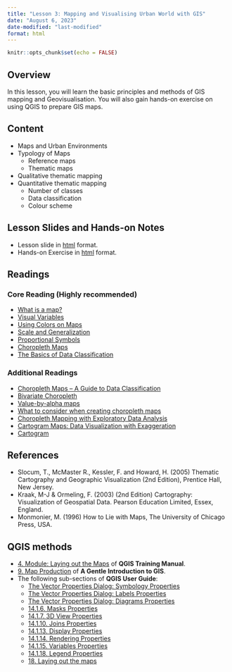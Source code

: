 ```yaml
---
title: "Lesson 3: Mapping and Visualising Urban World with GIS"
date: "August 6, 2023"
date-modified: "last-modified"
format: html
---
```


```r
knitr::opts_chunk$set(echo = FALSE)
```

## Overview

In this lesson, you will learn the basic principles and methods of GIS mapping and Geovisualisation. You will also gain hands-on exercise on using QGIS to prepare GIS maps.

## Content

-   Maps and Urban Environments
-   Typology of Maps
    -   Reference maps
    -   Thematic maps
-   Qualitative thematic mapping
-   Quantitative thematic mapping
    -   Number of classes
    -   Data classification
    -   Colour scheme

## Lesson Slides and Hands-on Notes

-   Lesson slide in [html](../lesson/Lesson03/Lesson03.html) format.
-   Hands-on Exercise in [html](https://gis4urbplan.netlify.app/hands-on_ex03) format.

## Readings

### Core Reading (Highly recommended)

-   [What is a map?](https://www.axismaps.com/guide/what-is-a-map)
-   [Visual Variables](https://www.axismaps.com/guide/visual-variables)
-   [Using Colors on Maps](https://www.axismaps.com/guide/using-colors-on-maps)
-   [Scale and Generalization](https://www.axismaps.com/guide/scale-and-generalization)
-   [Proportional Symbols](https://www.axismaps.com/guide/proportional-symbols)
-   [Choropleth Maps](https://www.axismaps.com/guide/choropleth)
-   [The Basics of Data Classification](https://www.axismaps.com/guide/data-classification)

### Additional Readings

-   [Choropleth Maps -- A Guide to Data Classification](https://gisgeography.com/choropleth-maps-data-classification/)
-   [Bivariate Choropleth](https://www.axismaps.com/guide/bivariate-choropleth)
-   [Value-by-alpha maps](http://andywoodruff.com/blog/value-by-alpha-maps/)
-   [What to consider when creating choropleth maps](https://blog.datawrapper.de/choroplethmaps/)
-   [Choropleth Mapping with Exploratory Data Analysis](https://www.directionsmag.com/article/3363)
-   [Cartogram Maps: Data Visualization with Exaggeration](https://gisgeography.com/cartogram-maps/)
-   [Cartogram](https://en.wikipedia.org/wiki/Cartogram)

## References

-   Slocum, T., McMaster R., Kessler, F. and Howard, H. (2005) Thematic Cartography and Geographic Visualization (2nd Edition), Prentice Hall, New Jersey.
-   Kraak, M-J & Ormeling, F. (2003) (2nd Edition) Cartography: Visualization of Geospatial Data. Pearson Education Limited, Essex, England.
-   Monmonier, M. (1996) How to Lie with Maps, The University of Chicago Press, USA.

## QGIS methods

-   [4. Module: Laying out the Maps](https://docs.qgis.org/3.16/en/docs/training_manual/map_composer/index.html) of **QGIS Training Manual**.
-   [9. Map Production](https://docs.qgis.org/3.16/en/docs/gentle_gis_introduction/map_production.html) of **A Gentle Introduction to GIS**.
-   The following sub-sections of **QGIS User Guide**:
    -   [The Vector Properties Dialog: Symbology Properties](https://docs.qgis.org/3.16/en/docs/user_manual/working_with_vector/vector_properties.html#symbology-properties)
    -   [The Vector Properties Dialog: Labels Properties](https://docs.qgis.org/3.16/en/docs/user_manual/working_with_vector/vector_properties.html#labels-properties)
    -   [The Vector Properties Dialog: Diagrams Properties](https://docs.qgis.org/3.16/en/docs/user_manual/working_with_vector/vector_properties.html#diagrams-properties)
    -   [14.1.6. Masks Properties](https://docs.qgis.org/3.16/en/docs/user_manual/working_with_vector/vector_properties.html#masks-properties)
    -   [14.1.7. 3D View Properties](https://docs.qgis.org/3.16/en/docs/user_manual/working_with_vector/vector_properties.html#d-view-properties)
    -   [14.1.10. Joins Properties](https://docs.qgis.org/3.16/en/docs/user_manual/working_with_vector/vector_properties.html#joins-properties)
    -   [14.1.13. Display Properties](https://docs.qgis.org/3.16/en/docs/user_manual/working_with_vector/vector_properties.html#display-properties)
    -   [14.1.14. Rendering Properties](https://docs.qgis.org/3.16/en/docs/user_manual/working_with_vector/vector_properties.html#rendering-properties)
    -   [14.1.15. Variables Properties](https://docs.qgis.org/3.16/en/docs/user_manual/working_with_vector/vector_properties.html#variables-properties)
    -   [14.1.18. Legend Properties](https://docs.qgis.org/3.16/en/docs/user_manual/working_with_vector/vector_properties.html#legend-properties)
    -   [18. Laying out the maps](https://docs.qgis.org/3.16/en/docs/user_manual/print_composer/index.html)
